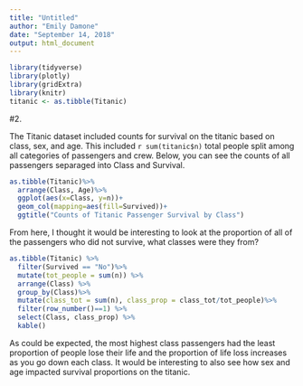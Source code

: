 ```yaml
---
title: "Untitled"
author: "Emily Damone"
date: "September 14, 2018"
output: html_document
---
```

```r
library(tidyverse)
library(plotly)
library(gridExtra)
library(knitr)
titanic <- as.tibble(Titanic)
```
#2.

The Titanic dataset included counts for survival on the titanic based on class, sex, and age. This included `r sum(titanic$n)` total people split among all categories of passengers and crew. Below, you can see the counts of all passengers separaged into Class and Survival. 

```r
as.tibble(Titanic)%>%
  arrange(Class, Age)%>%
  ggplot(aes(x=Class, y=n))+
  geom_col(mapping=aes(fill=Survived))+
  ggtitle("Counts of Titanic Passenger Survival by Class")
```

From here, I thought it would be interesting to look at the proportion of all of the passengers who did not survive, what classes were they from? 

```r
as.tibble(Titanic) %>%
  filter(Survived == "No")%>%
  mutate(tot_people = sum(n)) %>%
  arrange(Class) %>% 
  group_by(Class)%>%
  mutate(class_tot = sum(n), class_prop = class_tot/tot_people)%>%
  filter(row_number()==1) %>% 
  select(Class, class_prop) %>%
  kable()

```

As could be expected, the most highest class passengers had the least proportion of people lose their life and the proportion of life loss increases as you go down each class. It would be interesting to also see how sex and age impacted survival proportions on the titanic.
